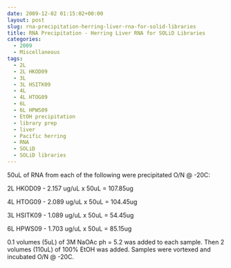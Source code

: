 ```yaml
---
date: 2009-12-02 01:15:02+00:00
layout: post
slug: rna-precipitation-herring-liver-rna-for-solid-libraries
title: RNA Precipitation - Herring Liver RNA for SOLiD Libraries
categories:
  - 2009
  - Miscellaneous
tags:
  - 2L
  - 2L HKOD09
  - 3L
  - 3L HSITK09
  - 4L
  - 4L HTOG09
  - 6L
  - 6L HPWS09
  - EtOH precipitation
  - library prep
  - liver
  - Pacific herring
  - RNA
  - SOLiD
  - SOLiD libraries
---
```


50uL of RNA from each of the following were precipitated O/N @ -20C:

2L HKOD09 - 2.157 ug/uL x 50uL = 107.85ug

4L HTOG09 - 2.089 ug/uL x 50uL = 104.45ug

3L HSITK09 - 1.089 ug/uL x 50uL = 54.45ug

6L HPWS09 - 1.703 ug/uL x 50uL = 85.15ug

0.1 volumes (5uL) of 3M NaOAc ph = 5.2 was added to each sample. Then 2 volumes (110uL) of 100% EtOH was added. Samples were vortexed and incubated O/N @ -20C.
